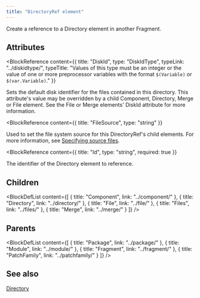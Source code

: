 ```yaml
---
title: "DirectoryRef element"
---
```



Create a reference to a Directory element in another Fragment.


## Attributes

<BlockWrapper>

  <BlockReference
    content={{
      title: "DiskId",
      type: "DiskIdType",
      typeLink: "../diskidtype/",
      typeTitle: "Values of this type must be an integer or the value of one or more preprocessor variables with the format `$(Variable)` or `$(var.Variable)`."
    }}
  >
  Sets the default disk identifier for the files contained in this directory.
   This attribute's value may be overridden by a child Component, Directory,
   Merge or File element. See the File or Merge elements' DiskId attribute for
   more information.
  </BlockReference>

  <BlockReference
    content={{
      title: "FileSource",
      type: "string"
    }}
  >
  Used to set the file system source for this DirectoryRef's child elements.
   For more information, see [Specifying source files](../../../tools/payloads/).
  </BlockReference>

  <BlockReference
    content={{
      title: "Id",
      type: "string",
      required: true
    }}
  >
  The identifier of the Directory element to reference.
  </BlockReference>

</BlockWrapper>

## Children

<BlockDefList content={[
    {
      title: "Component",
      link: "../component/"
    },
    {
      title: "Directory",
      link: "../directory/"
    },
    {
      title: "File",
      link: "../file/"
    },
    {
      title: "Files",
      link: "../files/"
    },
    {
      title: "Merge",
      link: "../merge/"
    }
  ]}
/>

## Parents

<BlockDefList content={[
    {
      title: "Package",
      link: "../package/"
    },
    {
      title: "Module",
      link: "../module/"
    },
    {
      title: "Fragment",
      link: "../fragment/"
    },
    {
      title: "PatchFamily",
      link: "../patchfamily/"
    }
  ]}
/>

## See also
[Directory](../directory/)